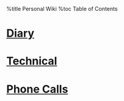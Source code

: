 %title Personal Wiki
%toc Table of Contents

= [[diary/diary|Diary]] =
= [[Technical]] =
= [[PhoneCalls|Phone Calls]] =
